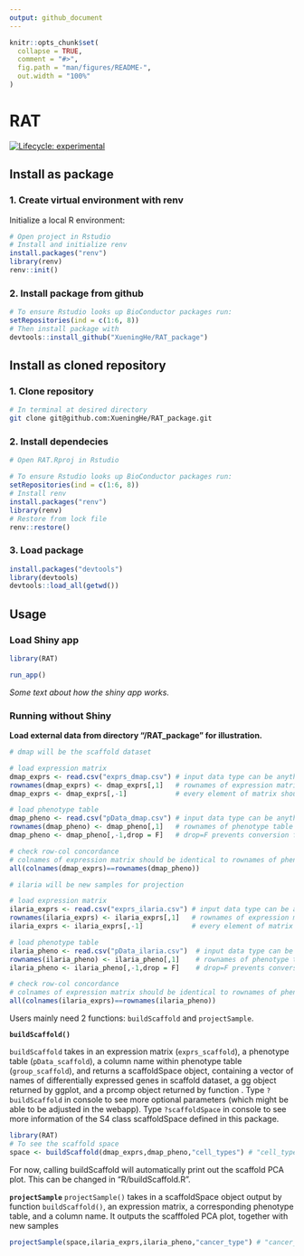```yaml
---
output: github_document
---
```


<!-- README.md is generated from README.Rmd. Please edit that file -->

```r
knitr::opts_chunk$set(
  collapse = TRUE,
  comment = "#>",
  fig.path = "man/figures/README-",
  out.width = "100%"
)
```

# RAT

<!-- badges: start -->
[![Lifecycle: experimental](https://img.shields.io/badge/lifecycle-experimental-orange.svg)](https://www.tidyverse.org/lifecycle/#experimental)
<!-- badges: end -->

## Install as package
### 1. Create virtual environment with renv
Initialize a local R environment:
```r
# Open project in Rstudio
# Install and initialize renv 
install.packages("renv")
library(renv)
renv::init()
```

### 2. Install package from github
``` r
# To ensure Rstudio looks up BioConductor packages run:
setRepositories(ind = c(1:6, 8))
# Then install package with
devtools::install_github("XueningHe/RAT_package")
```


## Install as cloned repository

### 1. Clone repository
```sh
# In terminal at desired directory
git clone git@github.com:XueningHe/RAT_package.git
```

### 2. Install dependecies
```r
# Open RAT.Rproj in Rstudio

# To ensure Rstudio looks up BioConductor packages run:
setRepositories(ind = c(1:6, 8))
# Install renv
install.packages("renv")
library(renv)
# Restore from lock file
renv::restore()
```

### 3. Load package
```r
install.packages("devtools")
library(devtools)
devtools::load_all(getwd())
```

## Usage

### Load Shiny app

```r
library(RAT)

run_app()

```
*Some text about how the shiny app works.*


### Running without Shiny


**Load external data from directory "/RAT_package" for illustration.**
```r
# dmap will be the scaffold dataset

# load expression matrix
dmap_exprs <- read.csv("exprs_dmap.csv") # input data type can be anything like csv  
rownames(dmap_exprs) <- dmap_exprs[,1]   # rownames of expression matrix are gene names, colnames are sample names
dmap_exprs <- dmap_exprs[,-1]            # every element of matrix should be numbers.

# load phenotype table
dmap_pheno <- read.csv("pData_dmap.csv") # input data type can be anything like csv  
rownames(dmap_pheno) <- dmap_pheno[,1]   # rownames of phenotype table are sample names, colnames can be whatever.
dmap_pheno <- dmap_pheno[,-1,drop = F]   # drop=F prevents conversion from data.frame to vector

# check row-col concordance
# colnames of expression matrix should be identical to rownames of phenotype table
all(colnames(dmap_exprs)==rownames(dmap_pheno)) 

# ilaria will be new samples for projection

# load expression matrix
ilaria_exprs <- read.csv("exprs_ilaria.csv") # input data type can be anything like csv  
rownames(ilaria_exprs) <- ilaria_exprs[,1]   # rownames of expression matrix are gene names, colnames are sample names
ilaria_exprs <- ilaria_exprs[,-1]            # every element of matrix should be numbers.

# load phenotype table
ilaria_pheno <- read.csv("pData_ilaria.csv")  # input data type can be anything like csv  
rownames(ilaria_pheno) <- ilaria_pheno[,1]    # rownames of phenotype table are sample names, colnames can be whatever.
ilaria_pheno <- ilaria_pheno[,-1,drop = F]    # drop=F prevents conversion from data.frame to vector

# check row-col concordance
# colnames of expression matrix should be identical to rownames of phenotype table
all(colnames(ilaria_exprs)==rownames(ilaria_pheno)) 

```


Users mainly need 2 functions: `buildScaffold` and `projectSample`.


**`buildScaffold()`**

`buildScaffold` takes in an expression matrix (`exprs_scaffold`), a phenotype table (`pData_scaffold`), a column name within phenotype table (`group_scaffold`), and returns a scaffoldSpace object, containing a vector of names of differentially expressed genes in scaffold dataset, a gg object returned by ggplot, and a prcomp object returned by function \code{prcomp()}. Type `?buildScaffold` in console to see more optional parameters (which might be able to be adjusted in the webapp). Type `?scaffoldSpace` in console to see more information of the S4 class scaffoldSpace defined in this package.  
  
```r
library(RAT)
# To see the scaffold space 
space <- buildScaffold(dmap_exprs,dmap_pheno,"cell_types") # "cell_types" is a column name of dmap_pData

```
  
For now, calling buildScaffold will automatically print out the scaffold PCA plot. This can be changed in "R/buildScaffold.R".
  
**`projectSample`**
`projectSample()` takes in a scaffoldSpace object output by function `buildScaffold()`, an expression matrix, a corresponding phenotype table, and a column name. It outputs the scafffoled PCA plot, together with new samples

```r
projectSample(space,ilaria_exprs,ilaria_pheno,"cancer_type") # "cancer_type" is a column name of dmap_pData
```

